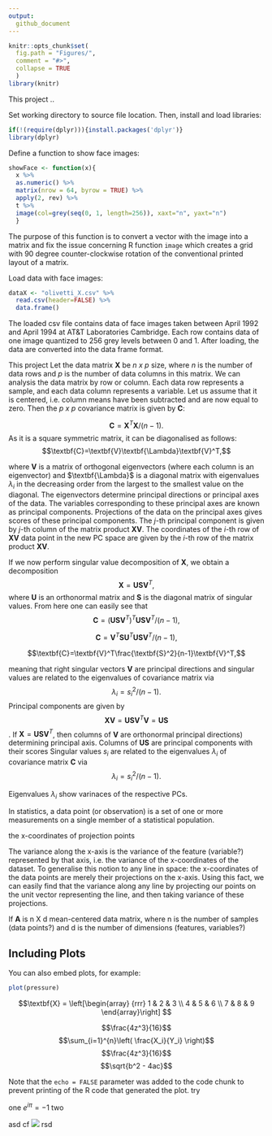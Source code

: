 ```yaml
---
output:
  github_document
---
```



```r
knitr::opts_chunk$set(
  fig.path = "Figures/",
  comment = "#>",
  collapse = TRUE
  )
library(knitr)
```
This project ..


Set working directory to source file location. Then, install and load libraries:
```r
if(!(require(dplyr))){install.packages('dplyr')}
library(dplyr)
```

Define a function to show face images: 
```r
showFace <- function(x){
  x %>%
  as.numeric() %>%
  matrix(nrow = 64, byrow = TRUE) %>% 
  apply(2, rev) %>%  
  t %>% 
  image(col=grey(seq(0, 1, length=256)), xaxt="n", yaxt="n")
  }
```

The purpose of this function is to convert a vector with the image into a matrix and fix the issue concerning R function `image` which creates a grid with 90 degree counter-clockwise rotation of the conventional printed layout of a matrix.

Load data with face images:
```r
dataX <- "olivetti_X.csv" %>% 
  read.csv(header=FALSE) %>% 
  data.frame()
```

The loaded csv file contains data of face images taken between April 1992 and April 1994 at AT&T Laboratories Cambridge. Each row contains data of one image quantized to 256 grey levels between 0 and 1. After loading, the data are converted into the data frame format.




This project 
Let the data matrix $\textbf{X}$ be *n x p* size, where *n* is the number of data rows and *p* is the number of data columns in this matrix. We can analysis the data matrix by row or column. Each data row represents a sample, and each data column represents a variable.  Let us assume that it is centered, i.e. column means have been subtracted and are now equal to zero.
Then the *p x p* covariance matrix is given by $\textbf{C}$:

$$\textbf{C}=\textbf{X}^T\textbf{X}/(n-1).$$
As it is a square symmetric matrix, it can be diagonalised as follows:
$$\textbf{C}=\textbf{V}\textbf{\Lambda}\textbf{V}^T,$$

where $\textbf{V}$ is a matrix of orthogonal eigenvectors (where each column is an eigenvector) and $\textbf{\Lambda}$ is a diagonal matrix with eigenvalues $\lambda_i$ in the decreasing order from the largest to the smallest value on the diagonal. The eigenvectors determine principal directions or principal axes of the data. The variables corresponding to these principal axes are known as principal components. Projections of the data on the principal axes gives scores of these principal components.  The $j$-th principal component is given by $j$-th column of the matrix product $\textbf{XV}$. The coordinates of the $i$-th row of $\textbf{XV}$ data point in the new PC space are given by the $i$-th row of the matrix product  $\textbf{XV}$.

If we now perform singular value decomposition of $\textbf{X}$, we obtain a decomposition
$$\textbf{X}=\textbf{U}\textbf{S}\textbf{V}^T,$$
where $\textbf{U}$ is an orthonormal matrix and $\textbf{S}$ is the diagonal matrix of singular values. From here one can easily see that 
$$\textbf{C}=(\textbf{U}\textbf{S}\textbf{V}^T)^T\textbf{U}\textbf{S}\textbf{V}^T/(n-1),$$

$$\textbf{C}=\textbf{V}^T\textbf{S}\textbf{U}^T\textbf{U}\textbf{S}\textbf{V}^T/(n-1),$$


$$\textbf{C}=\textbf{V}^T\frac{\textbf{S}^2}{n-1}\textbf{V}^T,$$ 

meaning that right singular vectors $\textbf{V}$ are principal directions and singular values are related to the eigenvalues of covariance matrix via 
$$\lambda_i=s_i^2/(n-1).$$
Principal components are given by 
$$\textbf{XV}=\textbf{USV}^T\textbf{V}=\textbf{US}$$.
If $\textbf{X}=\textbf{USV}^T$, then columns of $\textbf{V}$ are orthonormal principal directions) determining principal axis.
Columns of $\textbf{US}$ are principal components with their scores
Singular  values $s_i$ are related to the eigenvalues $\lambda_i$ of covariance matrix $\textbf{C}$ via 
$$\lambda_i=s_i^2/(n-1).$$


Eigenvalues $\lambda_i$ show varinaces of the respective PCs.

 
In statistics, a data point (or observation) is a set of one or more measurements on a single member of a statistical population.

the x-coordinates of projection points 

The variance along the x-axis is the variance of the feature (variable?) represented by that axis, i.e. the variance of the x-coordinates of the dataset. To generalise this notion to any line in space:
the x-coordinates of the data points are merely their projections on the x-axis.
Using this fact, we can easily find that the variance along any line by projecting our points on the unit vector representing the line, and then taking variance of these projections. 

If $\textbf{A}$ is n X d mean-centered data matrix, where n is the number of samples (data points?) and d is the number of dimensions (features, variables?)




## Including Plots

You can also embed plots, for example:

```r
plot(pressure)
```

$$\textbf{X} = \left[\begin{array}
{rrr}
1 & 2 & 3 \\
4 & 5 & 6 \\
7 & 8 & 9
\end{array}\right]
$$

$$\frac{4z^3}{16}$$
$$\sum_{i=1}^{n}\left( \frac{X_i}{Y_i} \right)$$
$$\frac{4z^3}{16}$$
$$\sqrt{b^2 - 4ac}$$




Note that the `echo = FALSE` parameter was added to the code chunk to prevent printing of the R code that generated the plot.
try

one $e^{i\pi} = -1$ two



asd cf <img src="https://math.now.sh?inline=\log\prod^N_{i}x_{i}=\sum^N_i\log{x_i}" valign="baseline"> rsd
